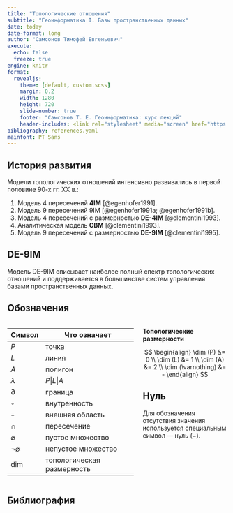 ```yaml
---
title: "Топологические отношения"
subtitle: "Геоинформатика I. Базы пространственных данных"
date: today
date-format: long
author: "Самсонов Тимофей Евгеньевич"
execute:
  echo: false
  freeze: true
engine: knitr
format:
  revealjs: 
    theme: [default, custom.scss]
    margin: 0.2
    width: 1280
    height: 720
    slide-number: true
    footer: "Самсонов Т. Е. Геоинформатика: курс лекций"
    header-includes: <link rel="stylesheet" media="screen" href="https://fontlibrary.org//face/pt-sans" type="text/css"/>
bibliography: references.yaml
mainfont: PT Sans
---
```


## История развития

Модели топологических отношений интенсивно развивались в первой половине 90-х гг. ХХ в.:

1.  Модель 4 пересечений **4IM** [@egenhofer1991].
2.  Модель 9 пересечений 9IM [@egenhofer1991a; @egenhofer1991b].
3.  Модель 4 пересечений с размерностью **DE-4IM** [@clementini1993].
4.  Аналитическая модель **CBM** [@clementini1993].
5.  Модель 9 пересечений с размерностью **DE-9IM** [@clementini1995].

::: callout-note
## DE-9IM

Модель DE-9IM описывает наиболее полный спектр топологических отношений и поддерживается в большинстве систем управления базами пространственных данных.
:::

## Обозначения

::: columns
::: {.column width="60%"}
| Символ             | Что означает               |
|--------------------|----------------------------|
| $P$                | точка                      |
| $L$                | линия                      |
| $A$                | полигон                    |
| $\lambda$          | $P|L|A$                    |
| $\partial$         | граница                    |
| $^\circ$           | внутренность               |
| $^-$               | внешняя область            |
| $\cap$             | пересечение                |
| $\varnothing$      | пустое множество           |
| $\neg \varnothing$ | непустое множество         |
| $\dim$             | топологическая размерность |
:::

::: {.column width="40%"}
**Топологические размерности**

$$
\begin{align}
\dim (P) &= 0 \\
\dim (L) &= 1 \\
\dim (A) &= 2 \\
\dim (\varnothing) &= -
\end{align}
$$

::: callout-note
## Нуль

Для обозначения отсутствия значения используется специальным символ --- нуль ($-$).
:::
:::
:::

## Библиография
